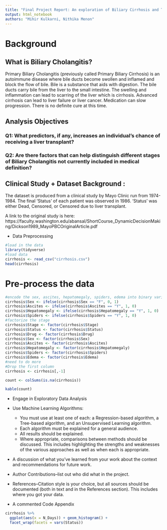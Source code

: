 ```yaml
---
title: "Final Project Report: An exploration of Biliary Cirrhosis and Treatments"
output: html_notebook
authors: "Mihir Kulkarni, Nithika Menon"
---
```



# Background
 
## What is Biliary Cholangitis? 

Primary Biliary Cholangitis (previously called Primary Biliary Cirrhosis) is an autoimmune disease where bile ducts become swollen and inflamed and block the flow of bile. Bile is a substance that aids with digestion. The bile ducts carry bile from the liver to the small intestine. The swelling and inflammation can lead to scarring of the liver which is cirrhosis. Advanced cirrhosis can lead to liver failure or liver cancer. Medication can slow progression. There is no definite cure at this time. 

## Analysis Objectives

### Q1: What predictors, if any, increases an individual's chance of receiving a liver transplant?

### Q2: Are there factors that can help distinguish different stages of Biliary Cholangitis not currently included in medical definition?


## Clinical Study + Dataset Background :

The dataset is produced from a clinical study by Mayo Clinic run from 1974-1984. The final 'Status' of each patient was observed in 1986. 'Status' was either Dead, Censored, or Censored due to liver transplant.

A link to the original study is here: https://faculty.washington.edu/abansal/ShortCourse_DynamicDecisionMaking/Dickson1989_MayoPBCOriginalArticle.pdf







- Data Preprocessing

```r
#load in the data
library(tidyverse)
#load data
cirrhosis <- read_csv("cirrhosis.csv")
head(cirrhosis)
```


# Pre-process the data
```r
#encode the sex, ascites, hepatomegaly, spiders, edema into binary variables
cirrhosis$Sex <- ifelse(cirrhosis$Sex == "F", 0, 1)
cirrhosis$Ascites <- ifelse(cirrhosis$Ascites == "Y", 1, 0)
cirrhosis$Hepatomegaly <- ifelse(cirrhosis$Hepatomegaly == "Y", 1, 0)
cirrhosis$Spiders <- ifelse(cirrhosis$Spiders == "Y", 1, 0)
#factorize the stage
cirrhosis$Stage <- factor(cirrhosis$Stage)
cirrhosis$Status <- factor(cirrhosis$Status)
cirrhosis$Drug <- factor(cirrhosis$Drug)
cirrhosis$Sex <- factor(cirrhosis$Sex)
cirrhosis$Ascites <- factor(cirrhosis$Ascites)
cirrhosis$Hepatomegaly <- factor(cirrhosis$Hepatomegaly)
cirrhosis$Spiders <- factor(cirrhosis$Spiders)
cirrhosis$Edema <- factor(cirrhosis$Edema)
#need to do more
#Drop the first column
cirrhosis <- cirrhosis[,-1]
```

```r
count <- colSums(is.na(cirrhosis))

kable(count)
```
- Engage in Exploratory Data Analysis

- Use Machine Learning Algorithms:
  - You must use at least one of each: a Regression-based algorithm, a Tree-based algorithm, and an Unsupervised Learning algorithm.
  - Each algorithm must be explained for a general audience.
  - All results should be explained.
  - Where appropriate, comparisons between methods should be discussed. This includes highlighting the strengths and weaknesses of the various approaches as well as when each is appropriate.
  
- A discussion of what you’ve learned from your work about the context and recommendations for future work.

- Author Contributions–list out who did what in the project.

- References–Citation style is your choice, but all sources should be documented (both in text and in the References section). This includes where you got your data.

- A commented Code Appendix

```r

cirrhosis %>% 
  ggplot(aes(x = N_Days)) + geom_histogram() +
  facet_wrap(facets = vars(Status))

```

